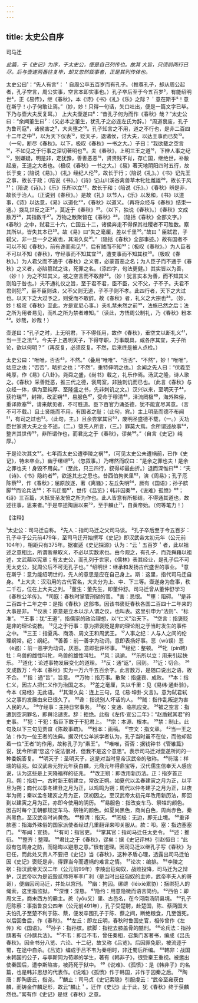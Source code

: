 ```yaml
---
---
---
```

title: 太史公自序
---



司马迁

*此篇，于《史记》为序，于太史公，便是自己列传也。故其
大旨，只须前两行已尽。后与壶遂两番往复毕，却又忽然叙事者，正是其列传体也。*

太史公曰¹：“先人有言²：＇自周公卒五百岁而有孔子。（推尊孔子，却从周公起者，孔子空言，周公实事，空言本即实事也。）孔子卒后至于今五百岁³，有能绍明世⁴，正《易传》，继《春秋》，本《诗》《书》《礼》《乐》之际？＇意在斯乎⁵！意在斯乎！小子何敢让焉。”（妙，妙！只得一句话，矢口吐出，便是一篇文字已毕。下乃与壶大夫反复耳。）
上大夫壶遂曰⁶：“昔孔子何为而作《春秋》哉？”太史公曰：“余闻董生曰⁷：（又必本之董生，犹孔子之必连左氏为辞。）“周道衰废，孔子为鲁司寇⁸，诸侯害之⁹，大夫壅之¹⁰。孔子知言之不用，道之不行也，是非二百四十二年之中¹¹，以为天下仪表¹²，贬天子，退诸侯，讨大夫，以达王事而已矣¹³。（一句，断尽《春秋》。以下，极叹《春秋》一书之大。）子曰：“我欲载之空言¹⁴，不如见之于行事之深切著明也¹⁵。夫《春秋》，上明三王之道¹⁶，下辨人事之纪¹⁷，别嫌疑，明是非，定犹豫，善善恶恶¹⁸，贤贤贱不肖，存亡国，继绝世，补敝起废，王道之大者也。（极叹《春秋》一书之大。）《易》著天地阴阳四时五行，故长于变；（陪说《易》。）《礼》经纪人伦¹⁹，故长于行；（陪说《礼》。）《书》记先王之事，故长于政；（陪说《书》。）《诗》记山川溪谷禽兽草木牝牡雌雄²⁰，故长于风²¹；（陪说《诗》。）《乐》乐所以立²²，故长于和；（陪说《乐》。）《春秋》辨是非，故长于治人。（正说到《春秋》。）是故《礼》以节人，《乐》以发和，《书》以道事，《诗》以达意，《易》以道化²³，《春秋》以道义。（再将众经与《春秋》结束一通。）拨乱世反之正²⁴，莫近于《春秋》²⁵。（以下，独说《春秋》。）《春秋》文成数万²⁶，其指数千²⁷。万物之散聚皆在《春秋》²⁸。（隐括《春秋》全部文字。）《春秋》之中，弑君三十六，亡国五十二，诸侯奔走不得保其社稷者不可胜数。察其所以，皆失其本已²⁹。故《易》曰“失之毫厘，差以千里³⁰。”故曰＇臣弑君，子弑父，非一旦一夕之故也，其渐久矣³¹。”（隐括《春秋》全部事迹。）故有国者不可以不知《春秋》，前有谗而弗见³²，后有贼而不知³³；（极叹《春秋》。）为人臣者不可以不知《春秋》，守经事而不知其宜³⁴，遭变事而不知其权³⁵。（极叹《春秋》。）为人君父而不通于《春秋》之义者，必蒙首恶之名；为人臣子而不通于《春秋》之义者，必陷篡弑之诛，死罪之名。（添四字，句法更健。）其实皆以为善，（妙！）为之不知其义，被之空言而不敢辞³⁶。（妙！犹言实本为善，而不知其义则陷于咎也。）夫不通礼仪之旨，至于君不君，臣不臣，父不父，子不子。夫君不君则犯³⁷，臣不臣则诛，父不父则无道，子不子则不孝。此四行者，天下之大过也。以天下之大过予之，则受而不敢辞。故《春秋》者，礼义之大宗也³⁸。（妙，妙！极叹《春秋》至此，方是宣尼心事。）夫礼禁未然之前³⁹，法施已然之后；法之所为用者易见，而札之所为禁者难知。”（读此，方悟周公制礼，乃《春秋》粉本⁴⁰。妙哉，妙哉！）

壶遂曰：“孔子之时，上无明君，下不得任用，故作《春秋》，垂空文以断礼义⁴¹，当一王之法⁴²。今夫子上遇明天子，下得守职，万事既具，咸各序其宜，夫子所论，欲以何明？”（再反复，必须反复。不然，后来终是被人点检。）

太史公曰：“唯唯，否否⁴³，不然。”（叠用“唯唯”、“否否”、“不然”，妙！“唯唯”，姑应之也；“否否”，略折之也；“不然”，重特伸明之也。）余闻之先人曰：“伏羲至纯厚，作《易》《八卦》。尧舜之盛，《尚书》载之，礼乐作焉。汤武之隆，诗人歌之。《春秋》采善贬恶，推三代之德，褒周室，非独刺讥而已也。（此言《春秋》与众经一体，俱为至纯厚、至隆盛之书，先非刺讥之文。）汉兴以来，至明天子⁴⁴，获符瑞⁴⁵，封禅，改正朔⁴⁶，易服色⁴⁷，受命于穆清⁴⁸，泽流罔极⁴⁹，海外殊俗，重译款塞⁵⁰，请来献见者，不可胜道。臣下百官力诵圣德，犹不能宜尽其意。（言不可不载。）且士贤能而不用，有国者之耻；（此句，宾。）主上明圣而德不布闻⁵¹，有司之过也⁵²。（此句，主。）且余尝掌其官⁵³，废明圣盛德不载，（一。）灭功臣世家贤大夫之业不述，（二。）堕先人所言，（三。）罪莫大焉。余所谓述故事⁵⁴，整齐其世传⁵⁵，非所谓作也，而君比之于《春秋》，谬矣⁵⁶。”（自言《史记》纯厚。）

于是论次其文⁵⁷。七年而太史公遭李陵之祸⁵⁸，（可见太史公未遭祸前，已作《史记》，特未卒业。）幽于缧绁⁵⁹。（忽叙事。）乃喟然而叹曰：“是余之罪也夫！是余之罪也夫！身毁不用矣。”（至此，只三四行，叙得却最曲折。）退而深惟曰⁶⁰：“夫《诗》、《书》隐约者⁶¹，欲遂其志之思也。昔西伯拘羑里⁶²，演《周易》；孔子厄陈蔡⁶³，作《春秋》；屈原放逐，著《离骚》；左丘失明⁶⁴，厥有《国语》；孙子膑脚⁶⁵而论兵法⁶⁶；不韦迁蜀⁶⁷，世传《吕览》；韩非囚秦⁶⁸，《说难》孤愤》⁶⁹；《诗》三百篇，大抵贤圣发愤之所为作也。此人皆意有所郁结，不得通其道也，故述往事，思来者。”于是卒述陶唐以来⁷⁰，至于麟止⁷¹，自黄帝始。（何等笔力！）

【注释】

¹太史公：司马迁自称。
²先人：指司马迁之父司马谈。
³孔子卒后至于今五百岁：孔子卒于公元前479年，至司马迁开始撰写《史记》即汉武帝太初元年（公元前104年），相距只有375年。据崔适《史记探源》认为：“云＇五百岁＇者，此以祖述之意相比，所谓断章取义，不必以实数求也。由今观之，有孔子，而尧舜藉以祖述，文武藉以宪章；有太史公，而孔列于世家，《儒林》表其经业，是孔子后不可无太史公，犹周公后不可无孔子也。”
⁴绍明世：继承和发扬古代盛世的事业。
⁵意在斯乎：意为能绍明世的，先人的意思是应在自己身上。斯：这里，指代司马迁自身。
⁶上大夫：汉沿用的古代官名，大夫分为上、中、下三等。壶遂身为詹事，秩二千石，位在上大夫之列。
⁷董生：董先生，即董仲舒。司马迁曾从董仲舒学习《春秋公羊传》。
⁸司寇：春秋时掌管刑狱的官。
⁹害：忌恨。
¹⁰壅：阻碍。
¹¹是非二百四十二年之中：是指《春秋》这部书。因该书褒贬春秋各国二百四十二年来的大事是非。
¹²仪表：原意是立木以示人谓之仪，也叫表。这里引申为“法则”、“标准”。
¹³王事：犹“王道”，指儒家的政治理想，以“仁义”治天下。
¹⁴空言：指褒贬是非的理论说教。
¹⁵见之于行事：意为把褒贬是非的理论附之于当时发生的事件之中。
¹⁶三王：指夏禹、商汤、周文王和周武王。
¹⁷人事之纪：人与人之间的伦理纲常。纪：纲纪。
¹⁸善善：前一善字为动词，意即表扬好事。恶（wù误）恶（è遏）：前一恶字为动词，厌恶。意即批评坏事。
¹⁹经纪：整顿。
²⁰牝（pin聘）牡：鸟兽的雌性叫牝，鸟兽的雄性叫牡。
²¹风：讽谕。
²²乐所以立：用来引起快乐。
²³道化：论述事物发展变化的道理。
²⁴反：通“返”，回到。
²⁵近：切合。
²⁶文成数万：今本《春秋》实为一万六千五百余字。此言数万，是随口说出之语，故不合。
²⁷指：通“旨”，旨意。
²⁸万物：指万事。散聚：指盛衰、成败。
²⁹本：指仁义，因古人把仁义作为治国之本。
³⁰差之毫厘，失以千里：见《易纬·通卦验》，今本《易经》无此语。
³¹其渐久矣：连上三句，见《易·坤卦·文言》。意为弑君弒父之事的发展由来已很久了。
³²谗：指说别人坏话的人。
³³贼：指作乱叛逆为害人民的人。
³⁴守经事：主持日常事务。
³⁵权：变通、临机应变。
³⁶被之空言：指遭到空洞罪名，即舆论谴责。辞：拒绝。此指《左传·宣公二年》：“赵盾弑其君”的史事。
³⁷犯：干犯：指臣下敢于干犯君上。
³⁸宗：本源、根本。
³⁹禁：制止。此句及以下三句见贾谊《陈政事疏》。
⁴⁰粉本：画稿。
⁴¹空文：指文章。
⁴²当一王之法：作为一位王者的法典。据汉代公羊派学者认为，孔子当时虽不在位，而他却起着一位“王者”的作用，故称孔子为“素王”。
⁴³唯唯，否否：据钱钟书《管锥篇》说，犹今所谓“您这个说法很对，但我不是这个意思”。表示司马迁对壶遂所问的一种委婉答复。
⁴⁴明天子：圣明天子，这是对当时皇帝汉武帝的敬称。
⁴⁵符瑞：样瑞的征兆。如汉武帝元狩元年获白麟，元鼎元年得鼎宝等，汉代儒生信奉天人感应说，认为这些是上天降福祥的征兆。
⁴⁶改正朔：即改用新历法。正：指岁首正月。朔：指初一。古时新王朝建立，常改正朔。如夏代以孟春建寅之月为正，以平旦为朔；商代以季冬建丑之月为正，以鸡鸣为朔；周代以仲冬建子之月为正，以夜半为朔；秦以孟冬建亥之月为正，汉初因之。至汉武帝太初元年改用新历法，即回到以建寅之月为正，亦即今使用的阴历。
⁴⁷易服色：指改变车马、祭牲的颜色。因古时每个王朝都规定车马、祭牲的颜色。如夏尚黑色，商尚白色，周尚赤色，秦尚黑色，至汉武帝时尚黄色。
⁴⁸穆清：指天。
⁴⁹罔极：无边，即无止境。
⁵⁰重译款塞：指海外殊俗的国家派使者经过几重翻译来叩关服从。款：叩。塞：指边塞塞门。
⁵¹布闻：宣扬。
⁵²有司：指官吏。
⁵³掌其官：指司马迁任太史令。
⁵⁴述：推衍。
⁵⁵整齐：整理。
⁵⁶君比之于《春秋》，谬矣：据《史记评林》引赵恒曰：“此段有包周身之防，而隐晦以避患之意。”很有道理。因司马迁以继孔子写《春秋》为已任，而此处又责人不要把《史记》当《春秋》，这种矛盾心理，透露出司马迁怕因《史记》褒贬是非，得罪当今而遭祸的难言之情。
⁵⁷论次：编排。
⁵⁸李陵之祸：指汉武帝天汉二年（公元前99年）李陵出征匈奴，战败投降，司马迁为之辩护，汉武帝以为是诋毁贰师将军李广利（是当时出征匈奴的主帅，武帝李夫人的哥哥），便幽囚司马迁，并处以宫刑。
⁵⁹幽：拘囚。缧绁（léixiè累协）：捆绑犯人的绳索，这里指监狱。
⁶⁰深惟：深恳。
⁶¹隐约：用意隐微而语言简约。
⁶²西伯：即周文王，商末西方的霸主。羑（yǒu又）里、古邑名，在今河南汤阴县境。
⁶³孔子厄陈蔡：事指鲁哀公四年（公元前491年），孔子受楚聘，赴楚国，陈、蔡两国大夫怕孔子至楚不利于陈、蔡，便发卒围孔子于陈、蔡之间，断绝粮食，几至饿死。以后回鲁后，作《春秋》。
⁶⁴左丘：即左丘明，春秋时鲁国史官，相传曾作《左传》和《国语》。
⁶⁵孙子：指孙膑。膑脚：指挖去膝盖骨的酷刑。
⁶⁶论兵法：指孙膑著有《孙膑兵法》。
⁶⁷不韦：即吕不韦，曾任秦相，召集门客著书，编成《吕氏春秋》。因全书分八览、六论、十二纪，故又称《吕览》。后因罪免职，被流逐于蜀，在途中自杀。《吕览》编成于吕不韦为秦相时，非迁蜀后所编。
⁶⁸韩非：战国末韩国的公子，与李斯同为荀卿的学生，著有《韩非子》，很受秦王重视。被邀出使秦国后，遭李斯陷害，被药死于狱中。
⁶⁹《说难》、《孤愤》：是《韩非子》的名篇，也是韩非思想的代表作。《说难》《孤愤》作于韩国，非作于囚秦之后。
⁷⁰陶唐：即陶唐氏，指尧。
⁷¹麟止：司马贞《史记索隐》引服虔云：“武帝至雍获白麟，而铸金作麟足形，故云“麟止＇。迁作《史记》止于此，犹《春秋》终于获麟然也。”寓有作《史记》是继《春秋》之意。